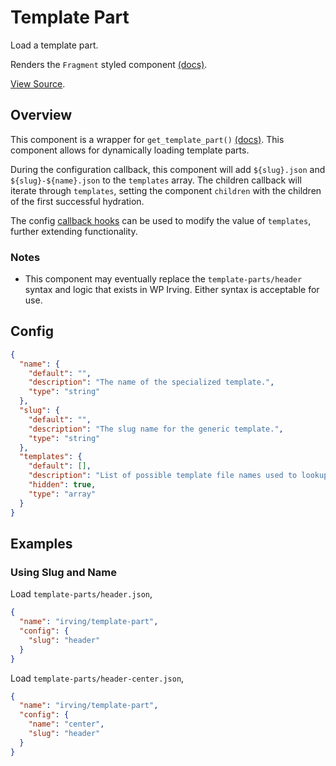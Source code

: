 <Meta title="WordPress Components|Template Part" />

# Template Part
Load a template part.

Renders the `Fragment` styled component [(docs)](?path=/docs/styled-components-fragment--basic-eample).

[View Source](https://github.com/alleyinteractive/wp-irving/tree/master/inc/components/components/template-part).

## Overview
This component is a wrapper for `get_template_part()` [(docs)](https://developer.wordpress.org/reference/functions/get_template_part/). This component allows for dynamically loading template parts.

During the configuration callback, this component will add `${slug}.json` and `${slug}-${name}.json` to the `templates` array. The children callback will iterate through `templates`, setting the component `children` with the children of the first successful hydration.

The config [callback hooks](/?path=/docs/configuration-wordpress--page) can be used to modify the value of `templates`, further extending functionality.

### Notes
* This component may eventually replace the `template-parts/header` syntax and logic that exists in WP Irving. Either syntax is acceptable for use.

## Config
```json
{
  "name": {
    "default": "",
    "description": "The name of the specialized template.",
    "type": "string"
  },
  "slug": {
    "default": "",
    "description": "The slug name for the generic template.",
    "type": "string"
  },
  "templates": {
    "default": [],
    "description": "List of possible template file names used to lookup a template part.",
    "hidden": true,
    "type": "array"
  }
}
```

## Examples

### Using Slug and Name
Load `template-parts/header.json`,
```json
{
  "name": "irving/template-part",
  "config": {
    "slug": "header"
  }
}
```

Load `template-parts/header-center.json`,
```json
{
  "name": "irving/template-part",
  "config": {
    "name": "center",
    "slug": "header"
  }
}
```
